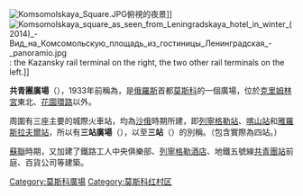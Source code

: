 {{coord|55|46|30|N|37|39|15|E|display=title}}
[[File:Komsomolskaya_Square.JPG|thumb]]俯視的夜景]]
[[File:Komsomolskaya_square_as_seen_from_Leningradskaya_hotel_in_winter_(2014)_-Вид_на_Комсомольскую_площадь_из_гостиницы_Ленинградская_-_panoramio.jpg|thumb]]: the Kazansky rail terminal on the right, the two other rail terminals on the left.]]

'''共青團廣場'''（{{lang-rus|Комсомо́льская пло́щадь|Komsomolskaya ploshchad}}），1933年前稱為{{lang|ru|Каланчёвская площадь}}，是[[俄羅斯|俄羅斯]]首都[[莫斯科|莫斯科]]的一個廣場，位於[[克里姆林宮|克里姆林宮]]東北、[[花園環路|花園環路]]以外。

周圍有三座主要的城際火車站，均為[[沙俄|沙俄]]時期所建，即[[列寧格勒站|列寧格勒站]]、[[喀山站|喀山站]]和[[雅羅斯拉夫爾站|雅羅斯拉夫爾站]]，所以有'''三站廣場'''（{{lang|ru|Пло́щадь трёх вокза́лов}}），以至'''三站'''（{{lang|ru|Три вокза́ла}}）的別稱。（包含{{link-ru|莫斯科-瞭望塔站|Москва-Каланчёвская|瞭望塔站}}實際為四站。）

[[蘇聯|蘇聯]]時期，又加建了鐵路工人中央俱樂部、[[列寧格勒酒店|列寧格勒酒店]]、地鐵五號線[[共青團站_(莫斯科地鐵環狀線)|共青團站]]前庭、百貨公司等建築。

[[Category:莫斯科廣場|Category:莫斯科廣場]]
[[Category:莫斯科红村区|Category:莫斯科红村区]]